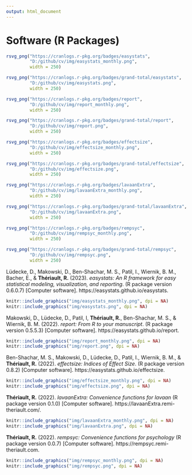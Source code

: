 ```yaml
---
output: html_document
---
```


\scriptsize
\setlength{\parindent}{-0.2in}
\setlength{\leftskip}{0.2in}
\setlength{\parskip}{8pt}

# Software (R Packages)

```r
rsvg_png("https://cranlogs.r-pkg.org/badges/easystats", 
         "D:/github/cv/img/easystats_monthly.png",
         width = 250)

rsvg_png("https://cranlogs.r-pkg.org/badges/grand-total/easystats", 
         "D:/github/cv/img/easystats.png",
         width = 250)

rsvg_png("https://cranlogs.r-pkg.org/badges/report", 
         "D:/github/cv/img/report_monthly.png",
         width = 250)

rsvg_png("https://cranlogs.r-pkg.org/badges/grand-total/report", 
         "D:/github/cv/img/report.png",
         width = 250)

rsvg_png("https://cranlogs.r-pkg.org/badges/effectsize", 
         "D:/github/cv/img/effectsize_monthly.png",
         width = 250)

rsvg_png("https://cranlogs.r-pkg.org/badges/grand-total/effectsize", 
         "D:/github/cv/img/effectsize.png",
         width = 250)

rsvg_png("https://cranlogs.r-pkg.org/badges/lavaanExtra", 
         "D:/github/cv/img/lavaanExtra_monthly.png",
         width = 250)

rsvg_png("https://cranlogs.r-pkg.org/badges/grand-total/lavaanExtra", 
         "D:/github/cv/img/lavaanExtra.png",
         width = 250)

rsvg_png("https://cranlogs.r-pkg.org/badges/rempsyc", 
         "D:/github/cv/img/rempsyc_monthly.png",
         width = 250)

rsvg_png("https://cranlogs.r-pkg.org/badges/grand-total/rempsyc", 
         "D:/github/cv/img/rempsyc.png",
         width = 250)

```

Lüdecke, D., Makowski, D., Ben-Shachar, M. S., Patil, I., Wiernik, B. M., Bacher, E., & **Thériault, R.** (2023). *easystats: An R framework for easy statistical modeling, visualization, and reporting*. (R package version 0.6.0.7) [Computer software]. https://easystats.github.io/easystats.
```r
knitr::include_graphics("img/easystats_monthly.png", dpi = NA)
knitr::include_graphics("img/easystats.png", dpi = NA)
```

Makowski, D., Lüdecke, D., Patil, I, **Thériault, R.**, Ben-Shachar, M. S., & Wiernik, B. M. (2022). *report: From R to your manuscript*. (R package version 0.5.5.3) [Computer software]. https://easystats.github.io/report.
```r
knitr::include_graphics("img/report_monthly.png", dpi = NA)
knitr::include_graphics("img/report.png", dpi = NA)
```

Ben-Shachar, M. S., Makowski, D., Lüdecke, D., Patil, I., Wiernik, B. M., & **Thériault, R.** (2022). *effectsize: Indices of Effect Size*. (R package version 0.8.2) [Computer software]. https://easystats.github.io/effectsize.
```r
knitr::include_graphics("img/effectsize_monthly.png", dpi = NA)
knitr::include_graphics("img/effectsize.png", dpi = NA)
```

**Thériault, R.** (2022). *lavaanExtra: Convenience functions for lavaan* 
(R package version 0.1.0) [Computer software]. https://lavaanExtra.remi-theriault.com/.
```r
knitr::include_graphics("img/lavaanExtra_monthly.png", dpi = NA)
knitr::include_graphics("img/lavaanExtra.png", dpi = NA)
```

**Thériault, R.** (2022). *rempsyc: Convenience functions for psychology* 
(R package version 0.0.7) [Computer software]. https://rempsyc.remi-theriault.com.
```r
knitr::include_graphics("img/rempsyc_monthly.png", dpi = NA)
knitr::include_graphics("img/rempsyc.png", dpi = NA)
```